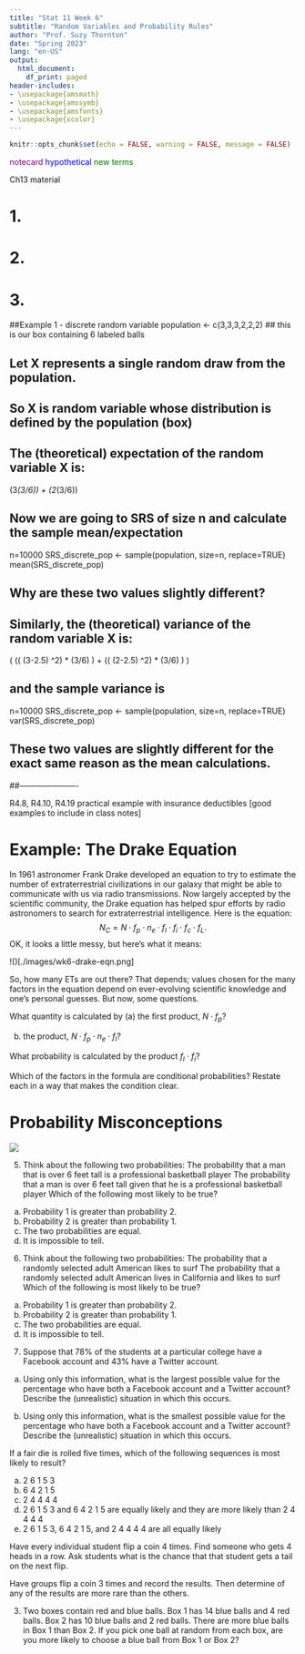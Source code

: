```yaml
---
title: "Stat 11 Week 6"
subtitle: "Random Variables and Probability Rules" 
author: "Prof. Suzy Thornton"
date: "Spring 2023"
lang: "en-US"
output:
  html_document:
    df_print: paged
header-includes:
- \usepackage{amsmath}
- \usepackage{amssymb}
- \usepackage{amsfonts}
- \usepackage{xcolor}
---
```


  
```r
knitr::opts_chunk$set(echo = FALSE, warning = FALSE, message = FALSE)
```


<span style="color:purple">notecard</span>
<span style="color:blue">hypothetical</span>
<span style="color:green">new terms</span>
  
Ch13 material  
  
# 1. 
  
  
# 2. 
  
  
# 3. 



##Example 1 - discrete random variable 
population <- c(3,3,3,2,2,2)  ## this is our box containing 6 labeled balls

## Let X represents a single random draw from the population. 
## So X is random variable whose distribution is defined by the population (box)
## The (theoretical) expectation of the random variable X is:
(3*(3/6)) + (2*(3/6))   

## Now we are going to SRS of size n and calculate the sample mean/expectation
n=10000
SRS_discrete_pop <- sample(population, size=n, replace=TRUE)
mean(SRS_discrete_pop)  

## Why are these two values slightly different? 

## Similarly, the (theoretical) variance of the random variable X is:
(  (( (3-2.5) ^2) * (3/6) ) + 
    (( (2-2.5) ^2) * (3/6) )   )

## and the sample variance is 
n=10000
SRS_discrete_pop <- sample(population, size=n, replace=TRUE)
var(SRS_discrete_pop)

## These two values are slightly different for the exact same reason as the mean calculations.


##----------------------

R4.8, R4.10, R4.19 practical example with insurance deductibles [good examples to include in class notes]


# Example: The Drake Equation 

In 1961 astronomer Frank Drake developed an equation to try to estimate the number of extraterrestrial civilizations in our galaxy that might be able to communicate with us via radio transmissions. Now largely accepted by the scientific community, the Drake equation has helped spur efforts by radio astronomers to search for extraterrestrial intelligence. Here is the equation:
$$N_{C} = N \cdot f_p \cdot n_e\cdot f_l \cdot f_i \cdot f_{c} \cdot f_{L}.$$
OK, it looks a little messy, but here’s what it means:

!()[./images/wk6-drake-eqn.png]


So, how many ETs are out there? That depends; values chosen for the many factors in the equation depend on ever-evolving scientific knowledge and one’s personal guesses. But now, some questions.

What quantity is calculated by 
(a) the first product, $N \cdot f_p$?

(b) the product, $N \cdot f_p \cdot n_e \cdot f_l$?

What probability is calculated by the product $f_l \cdot f_i$? 

Which of the factors in the formula are conditional probabilities? Restate each in a way that makes the condition clear.


# Probability Misconceptions

![](./images/wk6-prob-misconception.png)


5.	Think about the following two probabilities:
The probability that a man that is over 6 feet tall is a professional basketball player
The probability that a man is over 6 feet tall given that he is a professional basketball player
Which of the following most likely to be true?

a)	Probability 1 is greater than probability 2.
b)	Probability 2 is greater than probability 1.
c)	The two probabilities are equal.
d)	It is impossible to tell.

6.	Think about the following two probabilities:
The probability that a randomly selected adult American likes to surf
The probability that a randomly selected adult American lives in California and likes to 
surf
Which of the following is most likely to be true?

a)	Probability 1 is greater than probability 2.
b)	Probability 2 is greater than probability 1.
c)	The two probabilities are equal.
d)	It is impossible to tell. 


7. Suppose that 78% of the students at a particular college have a Facebook account and 43%
have a Twitter account.

a) Using only this information, what is the largest possible value for the percentage who
have both a Facebook account and a Twitter account? Describe the (unrealistic)
situation in which this occurs.

b) Using only this information, what is the smallest possible value for the percentage who
have both a Facebook account and a Twitter account? Describe the (unrealistic)
situation in which this occurs.

If a fair die is rolled five times, which of the following sequences is most likely to result?

a. 2 6 1 5 3
b. 6 4 2 1 5
c. 2 4 4 4 4
d. 2 6 1 5 3 and 6 4 2 1 5 are equally likely and they are more likely than 2 4 4 4 4
e. 2 6 1 5 3, 6 4 2 1 5, and 2 4 4 4 4 are all equally likely


Have every individual student flip a coin 4 times. Find someone who gets 4 heads in a row. Ask students what is the chance that that student gets a tail on the next flip.

Have groups flip a coin 3 times and record the results. Then determine of any of the results are more rare than the others. 



3. Two boxes contain red and blue balls. Box 1 has 14 blue balls and 4 red balls. Box 2 has 10
blue balls and 2 red balls. There are more blue balls in Box 1 than Box 2. If you pick one ball
at random from each box, are you more likely to choose a blue ball from Box 1 or Box 2?

